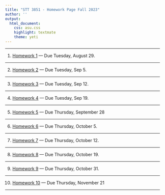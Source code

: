 ```yaml
---
title: "STT 3851 - Homework Page Fall 2023"
author: ''
output:
  html_document:
    css: asu.css
    highlight: textmate
    theme: yeti
---
```


***

1) [Homework 1](..\Homework\HW1chapter1F2022.pdf) --- Due Tuesday, August 29.

***



2) [Homework 2](..\Homework\HW2chapter2F2022.pdf) --- Due Tuesday, Sep 5. 

***

3) [Homework 3](..\Homework\HW3chapter2F2022.pdf) --- Due Tuesday, Sep 12. 


***


4) [Homework 4](..\Homework\HW4chapter2F2022.pdf) --- Due Tuesday, Sep 19. 

***


5) [Homework 5](..\Homework\HW5chapter3F2022.pdf) --- Due Thursday, September 28

***



6) [Homework 6](..\Homework\HW6chapter3F2022.pdf) --- Due Thursday, October 5. 

***


7) [Homework 7](..\Homework\HW7chapter3F2022.pdf) --- Due Thursday, October 12. 

***


8) [Homework 8](..\Homework\HW8chapter3F2022.pdf) --- Due Thursday, October 19. 

***


9) [Homework 9](..\Homework\HW9chapter5F2022.pdf) --- Due Thursday, October 31. 

***


10) [Homework 10](..\Homework\HW10chapter6F2022.pdf) --- Due Thursday, November 21 

***

